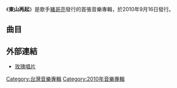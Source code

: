 {{Album infobox 
| Name        = 東山再起
| Type        = 專輯
| Artist      = 豬哥亮
| Cover       = 
| Released    = 2010年9月16日  
| Genre       = [[華語流行|華語流行]]
| Label       = [[喜瑪拉雅音樂|喜瑪拉雅音樂]]
| Last album  =
| This album  = '''東山再起''' <br />（2010年）
| Next album  = [[一條內酷帶|一條內酷帶]] <br />（2011年）
}}
《'''東山再起'''》是歌手[[豬哥亮|豬哥亮]]發行的首張音樂專輯，於2010年9月16日發行。

==曲目==
{{Tracklist
| collapsed       =
| headline        = 
| total_length    = 

| title1          = 今生跟我 
| length1         = 
| music1          = 紀利男
| lyrics1         = 武雄
| longnote1       = 

| title2          = 牽K耐
| length2         = 
| lyrics2         = 謝順福
| music2          = 謝順福
| longnote2       = 第一波主打歌<br>電視劇[[夜市人生|夜市人生]]片尾曲

| title3          = 歸叢好好
| length3         = 
| lyrics3         = 武雄
| music3          = 陳玉立
| longnote3       = 

| title4          = 越頭看自己
| length4         = 
| lyrics4         = 陳宏
| music4          = 陳宏
| longnote4       = 第二波主打歌<br>電視劇[[夜市人生|夜市人生]]片尾曲

| title5          = 隨人打算
| length5         = 
| music5          = 紀利男
| lyrics5         = 武雄
| longnote5       = 

| title6          = 東山再起 
| length6         = 
| lyrics6         = 陳宏
| music6          = 陳宏
| longnote6       = 

| title7          = 孤單雙人枕 
| length7         = 
| music7          = 紀利男
| lyrics7         = 武雄
| longnote7       = 

| title8          = 好歹攏過去 
| length8         = 
| music8          = 紀利男
| lyrics8         = 武雄
| longnote8       = 

| title9          = 沙聲的情歌
| length9         = 
| music9          = 紀利男
| lyrics9         = 武雄
| longnote9       = 

| title10          = 為咱子孫掛好名
| length10         = 
| lyrics10         = 武雄
| music10          = 紀利男
| longnote10       = 
}}

== 外部連結 ==
* [http://shopping.g-music.com.tw/ECProduct.aspx?ProductID=4715104081324 玫瑰唱片]{{dead link|date=2018年1月 |bot=InternetArchiveBot |fix-attempted=yes }}

[[Category:台灣音樂專輯|Category:台灣音樂專輯]]
[[Category:2010年音樂專輯|Category:2010年音樂專輯]]